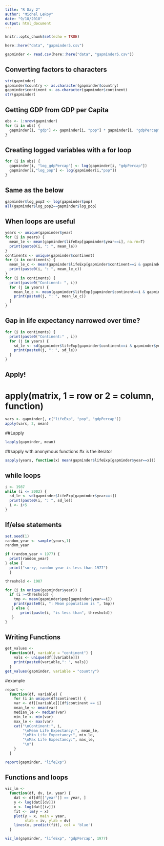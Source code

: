 ```yaml
---
title: "R Day 2"
author: "Michel LeRoy"
date: "9/18/2018"
output: html_document
---
```


```r
knitr::opts_chunk$set(echo = TRUE)
```

```r
here::here("data", "gapminder5.csv")

gapminder <- read.csv(here::here("data", "gapminder5.csv"))
```


## Converting factors to characters
```r
str(gapminder)
gapminder$country <- as.character(gapminder$country)
gapminder$continent <- as.character(gapminder$continent)
str(gapminder)
```

## Getting GDP from GDP per Capita
```r
obs <- 1:nrow(gapminder)
for (i in obs) {
  gapminder[i, "gdp"] <- gapminder[i, "pop"] * gapminder[i, "gdpPercap"]
}
```
## Creating logged variables with a for loop
```r
for (i in obs) {
  gapminder[i, "log_gdpPercap"] <- log(gapminder[i, "gdpPercap"])
  gapminder[i,"log_pop"] <- log(gapminder[i,"pop"])
}
```
## Same as the below
```r
gapminder$log_pop2 <- log(gapminder$pop)
all(gapminder$log_pop2==gapminder$log_pop)
```
## When loops are useful
```r
years <- unique(gapminder$year)
for (i in years) {
  mean_le <- mean(gapminder$lifeExp[gapminder$year==i], na.rm=T)
  print(paste0(i, ": ", mean_le))
}
continents <- unique(gapminder$continent)
for (i in continents) {
  mean_le_c <- mean(gapminder$lifeExp[gapminder$continent==i & gapminder$year==2007], na.rm=T)
  print(paste0(i, ": ", mean_le_c))
}
for (i in continents) {
  print(paste0("Continent: ", i))
  for (j in years) {
    mean_le_c <- mean(gapminder$lifeExp[gapminder$continent==i & gapminder$year==j], na.rm=T)
    print(paste0(j, ": ", mean_le_c))
  }
}
```
## Gap in life expectancy narrowed over time?
```r
for (i in continents) {
  print(paste0("Continent:" , i)) 
  for (j in years) {
    sd_le <- sd(gapminder$lifeExp[gapminder$continent==i & gapminder$year==j], na.rm=T)
    print(paste0(j, ": ", sd_le))
  }
}
```
## Apply!
# apply(matrix, 1 = row or 2 = column, function)
```r
vars <- gapminder[, c("lifeExp", "pop", "gdpPercap")]
apply(vars, 2, mean)
```
##Lapply
```r
lapply(gapminder, mean)
```
##sapply with anonymous functions
#x is the iterator
```r
sapply(years, function(x) mean(gapminder$lifeExp[gapminder$year==x]))
```

## while loops
```r
i <- 1987
while (i <= 2002) {
  sd_le <- sd(gapminder$lifeExp[gapminder$year==i])
  print(paste0(i, ": ", sd_le))
  i <- i+5
}
```
## If/else statements
```r
set.seed(1)
random_year <- sample(years,1)
random_year

if (random_year > 1977) {
  print(random_year)
} else {
  print("sorry, random year is less than 1977")
  }
```
```r
threshold <- 1987

for (i in unique(gapminder$year)) {
  if (i >=threshold) {
    tmp <- mean(gapminder$pop[gapminder$year==i])
    print(paste0(i, ": Mean population is ", tmp))
   } else {
       print(paste(i, "is less than", threshold))
   }
}

```
## Writing Functions
```r
get_values <-
  function(df, variable = "continent") {
    vals <- unique(df[[variable]])
    print(paste0(variable,": ", vals))
  }
get_values(gapminder, variable = "country")
```
#example
```r
report <- 
  function(df, variable) {
    for (i in unique(df$continent)) {
    var <- df[[variable]][df$continent == i]
    mean_le <- mean(var)
    median_le <- median(var)
    min_le <- min(var)
    max_le <- max(var)
    cat("\nContinent:", i, 
        "\nMean Life Expectancy:", mean_le,
        "\nMin Life Expectancy:", min_le,
        "\nMax Life Expectancy:", max_le,
        "\n")
    }
  }

report(gapminder, "lifeExp")
```

## Functions and loops
```r
viz_lm <-
  function(df, dv, iv, year) {
    dat <- df[df[["year"]] == year, ]
    y <- log(dat[[dv]])
    x <- log(dat[[iv]])
    fit <- lm(y ~ x)
    plot(y ~ x, main = year,
         xlab = iv, ylab = dv)
    lines(x, predict(fit), col = 'blue')
  }

viz_lm(gapminder, "lifeExp", "gdpPercap", 1977)
```